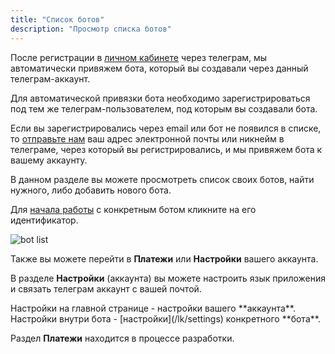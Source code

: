 ```yaml
---
title: "Список ботов"
description: "Просмотр списка ботов"
---
```


После регистрации в [личном кабинете](https://app.wikibot.pro/) через телеграм, мы автоматически привяжем бота, который вы создавали через данный телеграм-аккаунт.

<Note>
  Для автоматической привязки бота необходимо зарегистрироваться под тем же
  телеграм-пользователем, под которым вы создавали бота.
</Note>

Если вы зарегистрировались через email или бот не появился в списке, то [отправьте нам](https://t.me/wikibot_support) ваш адрес электронной почты или никнейм в телеграме, через который вы регистрировались, и мы привяжем бота к вашему аккаунту.

В данном разделе вы можете просмотреть список своих ботов, найти нужного, либо добавить нового бота.

Для [начала работы](/lk/overview) с конкретным ботом кликните на его идентификатор.

<img src="/images/lk-bot-list.jpg" alt="bot list" />

Также вы можете перейти в **Платежи** или **Настройки** вашего аккаунта.

В разделе **Настройки** (аккаунта) вы можете настроить язык приложения и связать телеграм аккаунт с вашей почтой.

<Info>
  Настройки на главной странице - настройки вашего **аккаунта**. Настройки
  внутри бота - [настройки](/lk/settings) конкретного **бота**.
</Info>

Раздел **Платежи** находится в процессе разработки.
